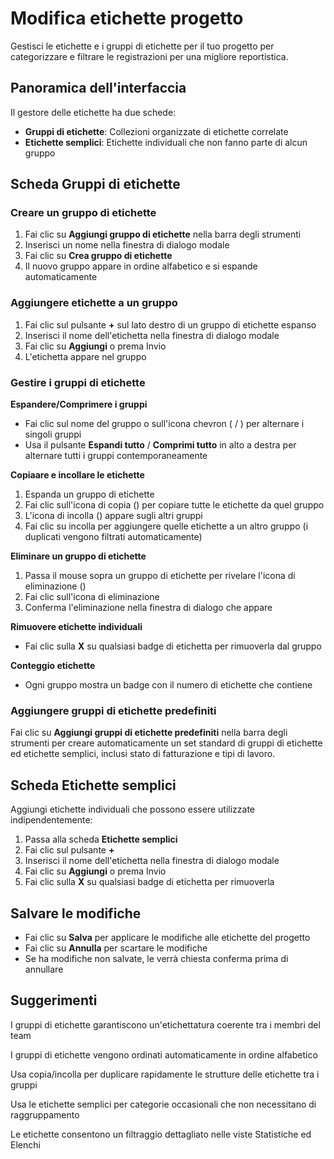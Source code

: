 # Modifica etichette progetto

Gestisci le etichette e i gruppi di etichette per il tuo progetto per categorizzare e filtrare le registrazioni per una migliore reportistica.

## Panoramica dell'interfaccia

Il gestore delle etichette ha due schede:
- **Gruppi di etichette**: Collezioni organizzate di etichette correlate
- **Etichette semplici**: Etichette individuali che non fanno parte di alcun gruppo

## Scheda Gruppi di etichette

### Creare un gruppo di etichette
1. Fai clic su **Aggiungi gruppo di etichette** nella barra degli strumenti
2. Inserisci un nome nella finestra di dialogo modale
3. Fai clic su **Crea gruppo di etichette**
4. Il nuovo gruppo appare in ordine alfabetico e si espande automaticamente

### Aggiungere etichette a un gruppo
1. Fai clic sul pulsante **+** sul lato destro di un gruppo di etichette espanso
2. Inserisci il nome dell'etichetta nella finestra di dialogo modale
3. Fai clic su **Aggiungi** o prema Invio
4. L'etichetta appare nel gruppo

### Gestire i gruppi di etichette

**Espandere/Comprimere i gruppi**
- Fai clic sul nome del gruppo o sull'icona chevron (<Icon name="ChevronUp" /> / <Icon name="ChevronDown" />) per alternare i singoli gruppi
- Usa il pulsante **Espandi tutto** / **Comprimi tutto** in alto a destra per alternare tutti i gruppi contemporaneamente

**Copiaare e incollare le etichette**
1. Espanda un gruppo di etichette
2. Fai clic sull'icona di copia (<Icon name="Copy" />) per copiare tutte le etichette da quel gruppo
3. L'icona di incolla (<Icon name="Clipboard" />) appare sugli altri gruppi
4. Fai clic su incolla per aggiungere quelle etichette a un altro gruppo (i duplicati vengono filtrati automaticamente)

**Eliminare un gruppo di etichette**
1. Passa il mouse sopra un gruppo di etichette per rivelare l'icona di eliminazione (<Icon name="Trash2" />)
2. Fai clic sull'icona di eliminazione
3. Conferma l'eliminazione nella finestra di dialogo che appare

**Rimuovere etichette individuali**
- Fai clic sulla **X** su qualsiasi badge di etichetta per rimuoverla dal gruppo

**Conteggio etichette**
- Ogni gruppo mostra un badge con il numero di etichette che contiene

### Aggiungere gruppi di etichette predefiniti
Fai clic su **Aggiungi gruppi di etichette predefiniti** nella barra degli strumenti per creare automaticamente un set standard di gruppi di etichette ed etichette semplici, inclusi stato di fatturazione e tipi di lavoro.

## Scheda Etichette semplici

Aggiungi etichette individuali che possono essere utilizzate indipendentemente:
1. Passa alla scheda **Etichette semplici**
2. Fai clic sul pulsante **+**
3. Inserisci il nome dell'etichetta nella finestra di dialogo modale
4. Fai clic su **Aggiungi** o prema Invio
5. Fai clic sulla **X** su qualsiasi badge di etichetta per rimuoverla

## Salvare le modifiche

- Fai clic su **Salva** per applicare le modifiche alle etichette del progetto
- Fai clic su **Annulla** per scartare le modifiche
- Se ha modifiche non salvate, le verrà chiesta conferma prima di annullare

## Suggerimenti

<Tip>I gruppi di etichette garantiscono un'etichettatura coerente tra i membri del team</Tip>

<Tip>I gruppi di etichette vengono ordinati automaticamente in ordine alfabetico</Tip>

<Tip>Usa copia/incolla per duplicare rapidamente le strutture delle etichette tra i gruppi</Tip>

<Tip>Usa le etichette semplici per categorie occasionali che non necessitano di raggruppamento</Tip>

<Tip>Le etichette consentono un filtraggio dettagliato nelle viste Statistiche ed Elenchi</Tip>
